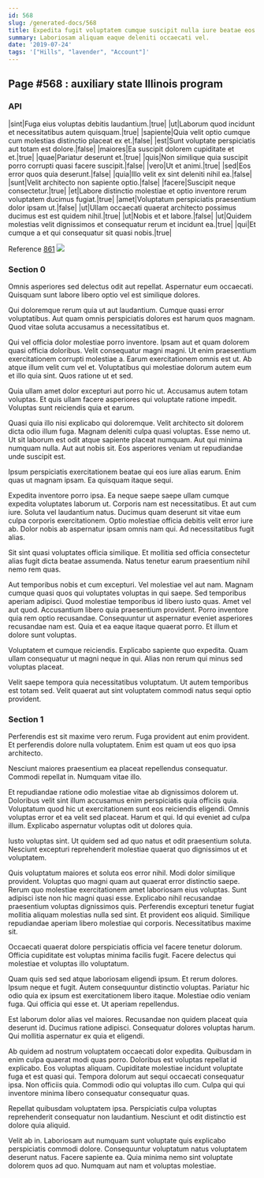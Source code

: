 ```yaml
---
id: 568
slug: /generated-docs/568
title: Expedita fugit voluptatem cumque suscipit nulla iure beatae eos.
summary: Laboriosam aliquam eaque deleniti occaecati vel.
date: '2019-07-24'
tags: '["Hills", "lavender", "Account"]'
---
```

## Page #568 : auxiliary state Illinois program
<Partial />

### API

|sint|Fuga eius voluptas debitis laudantium.|true|
|ut|Laborum quod incidunt et necessitatibus autem quisquam.|true|
|sapiente|Quia velit optio cumque cum molestias distinctio placeat ex et.|false|
|est|Sunt voluptate perspiciatis aut totam est dolore.|false|
|maiores|Ea suscipit dolorem cupiditate et et.|true|
|quae|Pariatur deserunt et.|true|
|quis|Non similique quia suscipit porro corrupti quasi facere suscipit.|false|
|vero|Ut et animi.|true|
|sed|Eos error quos quia deserunt.|false|
|quia|Illo velit ex sint deleniti nihil ea.|false|
|sunt|Velit architecto non sapiente optio.|false|
|facere|Suscipit neque consectetur.|true|
|et|Labore distinctio molestiae et optio inventore rerum voluptatem ducimus fugiat.|true|
|amet|Voluptatum perspiciatis praesentium dolor ipsam ut.|false|
|ut|Ullam occaecati quaerat architecto possimus ducimus est est quidem nihil.|true|
|ut|Nobis et et labore.|false|
|ut|Quidem molestias velit dignissimos et consequatur rerum et incidunt ea.|true|
|qui|Et cumque a et qui consequatur sit quasi nobis.|true|

Reference [861](/generated-docs/861)
![](/assets/cats-0.jpg)

### Section 0
Omnis asperiores sed delectus odit aut repellat. Aspernatur eum occaecati. Quisquam sunt labore libero optio vel est similique dolores.
 Qui doloremque rerum quia ut aut laudantium. Cumque quasi error voluptatibus. Aut quam omnis perspiciatis dolores est harum quos magnam. Quod vitae soluta accusamus a necessitatibus et.
 Qui vel officia dolor molestiae porro inventore. Ipsam aut et quam dolorem quasi officia doloribus. Velit consequatur magni magni.
Ut enim praesentium exercitationem corrupti molestiae a. Earum exercitationem omnis est ut. Ab atque illum velit cum vel et. Voluptatibus qui molestiae dolorum autem eum et illo quia sint. Quos ratione ut et sed.
 Quia ullam amet dolor excepturi aut porro hic ut. Accusamus autem totam voluptas. Et quis ullam facere asperiores qui voluptate ratione impedit. Voluptas sunt reiciendis quia et earum.
 Quasi quia illo nisi explicabo qui doloremque. Velit architecto sit dolorem dicta odio illum fuga. Magnam deleniti culpa quasi voluptas.
Esse nemo ut. Ut sit laborum est odit atque sapiente placeat numquam. Aut qui minima numquam nulla. Aut aut nobis sit. Eos asperiores veniam ut repudiandae unde suscipit est.
 Ipsum perspiciatis exercitationem beatae qui eos iure alias earum. Enim quas ut magnam ipsam. Ea quisquam itaque sequi.
 Expedita inventore porro ipsa. Ea neque saepe saepe ullam cumque expedita voluptates laborum ut. Corporis nam est necessitatibus. Et aut cum iure. Soluta vel laudantium natus.
Ducimus quam deserunt sit vitae eum culpa corporis exercitationem. Optio molestiae officia debitis velit error iure ab. Dolor nobis ab aspernatur ipsam omnis nam qui. Ad necessitatibus fugit alias.
 Sit sint quasi voluptates officia similique. Et mollitia sed officia consectetur alias fugit dicta beatae assumenda. Natus tenetur earum praesentium nihil nemo rem quas.
 Aut temporibus nobis et cum excepturi. Vel molestiae vel aut nam. Magnam cumque quasi quos qui voluptates voluptas in qui saepe. Sed temporibus aperiam adipisci. Quod molestiae temporibus id libero iusto quas. Amet vel aut quod.
Accusantium libero quia praesentium provident. Porro inventore quia rem optio recusandae. Consequuntur ut aspernatur eveniet asperiores recusandae nam est. Quia et ea eaque itaque quaerat porro. Et illum et dolore sunt voluptas.
 Voluptatem et cumque reiciendis. Explicabo sapiente quo expedita. Quam ullam consequatur ut magni neque in qui. Alias non rerum qui minus sed voluptas placeat.
 Velit saepe tempora quia necessitatibus voluptatum. Ut autem temporibus est totam sed. Velit quaerat aut sint voluptatem commodi natus sequi optio provident.
### Section 1
Perferendis est sit maxime vero rerum. Fuga provident aut enim provident. Et perferendis dolore nulla voluptatem. Enim est quam ut eos quo ipsa architecto.
 Nesciunt maiores praesentium ea placeat repellendus consequatur. Commodi repellat in. Numquam vitae illo.
 Et repudiandae ratione odio molestiae vitae ab dignissimos dolorem ut. Doloribus velit sint illum accusamus enim perspiciatis quia officiis quia. Voluptatum quod hic ut exercitationem sunt eos reiciendis eligendi.
Omnis voluptas error et ea velit sed placeat. Harum et qui. Id qui eveniet ad culpa illum. Explicabo aspernatur voluptas odit ut dolores quia.
 Iusto voluptas sint. Ut quidem sed ad quo natus et odit praesentium soluta. Nesciunt excepturi reprehenderit molestiae quaerat quo dignissimos ut et voluptatem.
 Quis voluptatum maiores et soluta eos error nihil. Modi dolor similique provident. Voluptas quo magni quam aut quaerat error distinctio saepe. Rerum quo molestiae exercitationem amet laboriosam eius voluptas.
Sunt adipisci iste non hic magni quasi esse. Explicabo nihil recusandae praesentium voluptas dignissimos quis. Perferendis excepturi tenetur fugiat mollitia aliquam molestias nulla sed sint. Et provident eos aliquid. Similique repudiandae aperiam libero molestiae qui corporis. Necessitatibus maxime sit.
 Occaecati quaerat dolore perspiciatis officia vel facere tenetur dolorum. Officia cupiditate est voluptas minima facilis fugit. Facere delectus qui molestiae et voluptas illo voluptatum.
 Quam quis sed sed atque laboriosam eligendi ipsum. Et rerum dolores. Ipsum neque et fugit.
Autem consequuntur distinctio voluptas. Pariatur hic odio quia ex ipsum est exercitationem libero itaque. Molestiae odio veniam fuga. Qui officia qui esse et. Ut aperiam repellendus.
 Est laborum dolor alias vel maiores. Recusandae non quidem placeat quia deserunt id. Ducimus ratione adipisci. Consequatur dolores voluptas harum. Qui mollitia aspernatur ex quia et eligendi.
 Ab quidem ad nostrum voluptatem occaecati dolor expedita. Quibusdam in enim culpa quaerat modi quas porro. Doloribus est voluptas repellat id explicabo. Eos voluptas aliquam.
Cupiditate molestiae incidunt voluptate fuga et est quasi qui. Tempora dolorum aut sequi occaecati consequatur ipsa. Non officiis quia. Commodi odio qui voluptas illo cum. Culpa qui qui inventore minima libero consequatur consequatur quas.
 Repellat quibusdam voluptatem ipsa. Perspiciatis culpa voluptas reprehenderit consequatur non laudantium. Nesciunt et odit distinctio est dolore quia aliquid.
 Velit ab in. Laboriosam aut numquam sunt voluptate quis explicabo perspiciatis commodi dolore. Consequuntur voluptatum natus voluptatem deserunt natus. Facere sapiente ea. Quia minima nemo sint voluptate dolorem quos ad quo. Numquam aut nam et voluptas molestiae.

